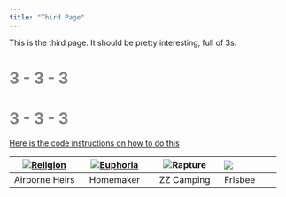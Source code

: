```yaml
---
title: "Third Page"
---
```


This is the third page. 
It should be pretty interesting, full of 3s. 


# <span style= "color:grey">**3 - 3 - 3**</span>

# <span style= "color:grey">**3 - 3 - 3**</span>

[Here is the code instructions on how to do this](https://gist.githubusercontent.com/grocky/5d75af69b4f4c10304bf/raw/8667dd762457e4242650cfd2e5a77c817624523b/side-by-side-images.md)


| [![Religion](Heirs.JPG)]()  | [![Euphoria](Homemaker.JPG)]() | ![Rapture](ZZ.JPG) | ![](Fris.PNG) |
|:---:|:---:|:---:|:---|
| Airborne Heirs | Homemaker | ZZ Camping | Frisbee

